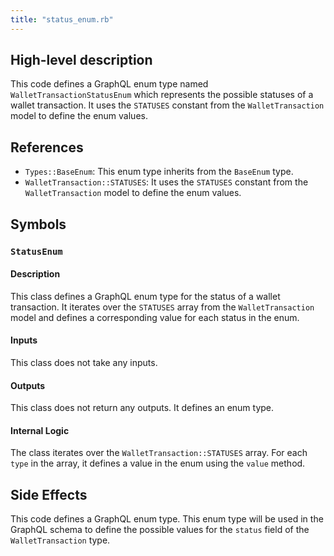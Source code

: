 ```yaml
---
title: "status_enum.rb"
---
```


## High-level description
This code defines a GraphQL enum type named `WalletTransactionStatusEnum` which represents the possible statuses of a wallet transaction. It uses the `STATUSES` constant from the `WalletTransaction` model to define the enum values.

## References
- `Types::BaseEnum`: This enum type inherits from the `BaseEnum` type.
- `WalletTransaction::STATUSES`: It uses the `STATUSES` constant from the `WalletTransaction` model to define the enum values.

## Symbols

### `StatusEnum`
#### Description
This class defines a GraphQL enum type for the status of a wallet transaction. It iterates over the `STATUSES` array from the `WalletTransaction` model and defines a corresponding value for each status in the enum.

#### Inputs
This class does not take any inputs.

#### Outputs
This class does not return any outputs. It defines an enum type.

#### Internal Logic
The class iterates over the `WalletTransaction::STATUSES` array. For each `type` in the array, it defines a value in the enum using the `value` method.

## Side Effects
This code defines a GraphQL enum type. This enum type will be used in the GraphQL schema to define the possible values for the `status` field of the `WalletTransaction` type.
